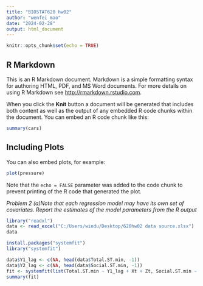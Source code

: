 ---
title: "BIOSTAT620 hw02"
author: "wenfei mao"
date: "2024-02-28"
output: html_document
---

```{r setup, include=FALSE}
knitr::opts_chunk$set(echo = TRUE)
```

## R Markdown

This is an R Markdown document. Markdown is a simple formatting syntax for authoring HTML, PDF, and MS Word documents. For more details on using R Markdown see <http://rmarkdown.rstudio.com>.

When you click the **Knit** button a document will be generated that includes both content as well as the output of any embedded R code chunks within the document. You can embed an R code chunk like this:

```{r cars}
summary(cars)
```

## Including Plots

You can also embed plots, for example:

```{r pressure, echo=FALSE}
plot(pressure)
```

Note that the `echo = FALSE` parameter was added to the code chunk to prevent printing of the R code that generated the plot.


*Problem 2*
*(a)Note that each regression model may have its own set of covariates. Report the estimates of the model parameters from the R output*
```{r}
library("readxl")
data <- read_excel("C:/Users/windu/Desktop/620hw02 data source.xlsx")
data
```
```{r}
install.packages("systemfit")
library("systemfit")
```


```{r}
data$Y1_lag <- c(NA, head(data$Total.ST.min, -1))
data$Y2_lag <- c(NA, head(data$Social.ST.min, -1))
fit <- systemfit(list(Total.ST.min ~ Y1_lag + Xt + Zt, Social.ST.min ~ Y2_lag + Xt + Zt), data = data, method = "SUR")
summary(fit)
```






